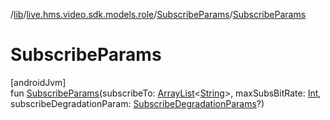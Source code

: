 /[lib](/api-reference/android/v2/home/content)/[live.hms.video.sdk.models.role](../index)/[SubscribeParams](index)/[SubscribeParams](-subscribe-params)

# SubscribeParams

[androidJvm]\
fun [SubscribeParams](-subscribe-params)(subscribeTo: [ArrayList](https://developer.android.com/reference/kotlin/java/util/ArrayList.html)<[String](https://kotlinlang.org/api/latest/jvm/stdlib/kotlin/-string/index.html)>, maxSubsBitRate: [Int](https://kotlinlang.org/api/latest/jvm/stdlib/kotlin/-int/index.html), subscribeDegradationParam: [SubscribeDegradationParams](../-subscribe-degradation-params/index)?)
